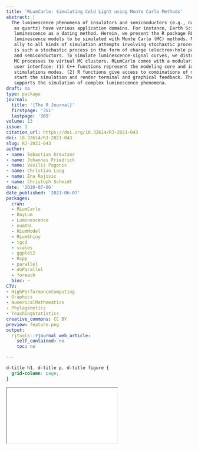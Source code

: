 ```yaml
---
title: 'RLumCarlo: Simulating Cold Light using Monte Carlo Methods'
abstract: |
  The luminescence phenomena of insulators and semiconductors (e.g., natural minerals such
   as quartz) have various application domains. For instance, Earth Sciences and archaeology exploit
   luminescence as a dating method. Herein, we present the R package RLumCarlo implementing sets of
   luminescence models to be simulated with Monte Carlo (MC) methods. MC methods make a powerful
   ally to all kinds of simulation attempts involving stochastic processes. Luminescence production
   is such a stochastic process in the form of charge (electron-hole pairs) interaction within insulators
   and semiconductors. To simulate luminescence-signal curves, we distribute single and independent
   MC processes to virtual MC clusters. RLumCarlo comes with a modularized design and consistent
   user interface: (1) C++ functions represent the modeling core and implement models for specific
   stimulations modes. (2) R functions give access to combinations of models and stimulation modes,
   start the simulation and render terminal and graphical feedback. The combination of MC clusters
   supports the simulation of complex luminescence phenomena.
draft: no
type: package
journal:
  title: '{The R Journal}'
  firstpage: '351'
  lastpage: '365'
volume: 13
issue: 1
citation_url: https://doi.org/10.32614/RJ-2021-043
doi: 10.32614/RJ-2021-043
slug: RJ-2021-043
author:
- name: Sebastian Kreutzer
- name: Johannes Friedrich
- name: Vasilis Pagonis
- name: Christian Laag
- name: Ena Rajovic
- name: Christoph Schmidt
date: '2020-07-06'
date_published: '2021-06-07'
packages:
  cran:
  - RLumCarlo
  - BayLum
  - Luminescence
  - numOSL
  - RLumModel
  - RLumShiny
  - tgcd
  - scales
  - ggplot2
  - Rcpp
  - parallel
  - doParallel
  - foreach
  bioc: ~
CTV:
- HighPerformanceComputing
- Graphics
- NumericalMathematics
- Phylogenetics
- TeachingStatistics
creative_commons: CC BY
preview: feature.png
output:
  rjtools::rjournal_web_article:
    self_contained: no
    toc: no

---
```


```css
d-title h1, d-title p, d-title figure {
  grid-column: page;
}
```

<div class="l-page">
  <object data="RJ-2021-043.pdf" type="application/pdf" style="height:955px;width:100%">
    <iframe src="RJ-2021-043.pdf"></iframe>
  </object>
</div>
